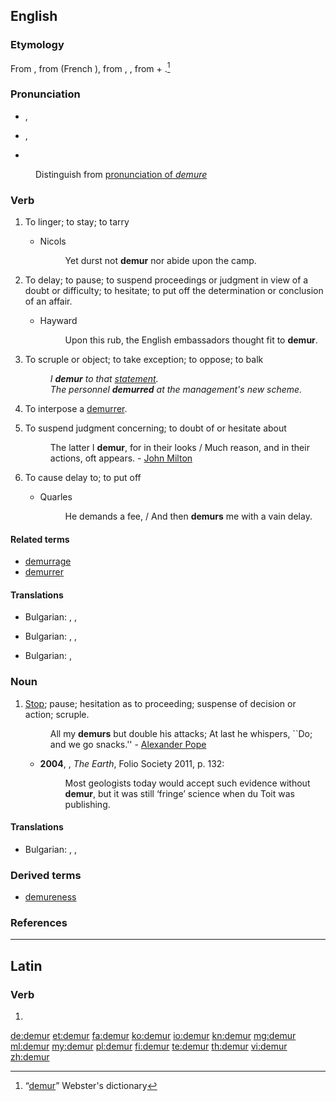 ==English==

===Etymology===
From {{etyl|xno|en}} {{term|demorer|lang=fro}}, from {{etyl|fro|en}} {{term|demorer|lang=fro}} (French {{term|demeurer|lang=fr}}), from {{etyl|VL.|en}} {{term|demoro|lang=la}}, {{etyl|la|en}}
{{term|demorari||to tarry|lang=la}}, from {{term|de-|lang=la}} + {{term|morari||to delay|lang=la}}.<ref>“[http://machaut.uchicago.edu/?action=search&word=demur&resource=Webster%27s&quicksearch=on demur]” Webster's dictionary</ref>

===Pronunciation===
* {{a|GenAm}} {{enPR|dĭmûrʹ}}, {{IPA|/dɪˈmɝ/}}
* {{a|RP}} {{enPR|dĭmûrʹ}}, {{IPA|/dɪˈmɜː/}}
* {{rhymes|ɜː(ɹ)}}
: Distinguish from [[demure#Pronunciation|pronunciation of ''demure'']]

===Verb===
{{en-verb|demur|r|ing}}

# {{context|intransitive|obsolete|lang=en}} To linger; to stay; to tarry
#* Nicols
#*: Yet durst not '''demur''' nor abide upon the camp.
# {{context|intransitive|lang=en}} To delay; to pause; to suspend proceedings or judgment in view of a doubt or difficulty; to hesitate; to put off the determination or conclusion of an affair.
#* Hayward
#*: Upon this rub, the English embassadors thought fit to '''demur'''.
# {{context|intransitive|lang=en}} To scruple or object; to take exception; to oppose; to balk
#: ''I '''demur''' to that [[statement]].''
#: ''The personnel '''demurred''' at the management's new scheme.''
# {{context|intransitive|legal|lang=en}} To interpose a [[demurrer]].
# {{context|transitive|obsolete|lang=en}} To suspend judgment concerning; to doubt of or hesitate about
#: The latter I '''demur''', for in their looks / Much reason, and in their actions, oft appears. - [[w:John Milton|John Milton]]
# {{context|transitive|obsolete|lang=en}} To cause delay to; to put off
#* Quarles
#*: He demands a fee, / And then '''demurs''' me with a vain delay.

====Related terms====
* [[demurrage]]
* [[demurrer]]

====Translations====
{{trans-top|intransitive: To delay; to pause; to suspend proceedings }}
* Bulgarian: , {{t|bg|колебая се}}, {{t+|bg|отлагам}}
{{trans-mid}}
{{trans-bottom}}

{{trans-top|intransitive: To balk; to oppose.}}
* Bulgarian: , {{t|bg|противя се}}, {{t|bg|опъвам се}}
{{trans-mid}}
{{trans-bottom}}

{{trans-top|transitive, obsolete: To cause delay to; to put off}}
* Bulgarian: , {{t+|bg|отлагам}}
{{trans-mid}}
{{trans-bottom}}

===Noun===
{{en-noun}}

# [[Stop]]; pause; hesitation as to proceeding; suspense of decision or action; scruple.
#: All my '''demurs''' but double his attacks; At last he whispers, ``Do; and we go snacks.'' - [[w:Alexander Pope|Alexander Pope]]
#* '''2004''', {{w|Richard Fortey}}, ''The Earth'', Folio Society 2011, p. 132:
#*: Most geologists today would accept such evidence without '''demur''', but it was still ‘fringe’ science when du Toit was publishing.

====Translations====
{{trans-top|hesitation as to proceeding; suspense of decision or action; scruple}}
* Bulgarian: , {{t+|bg|колебание|n}}, {{t+|bg|скрупули|p}}
{{trans-mid}}
{{trans-bottom}}

===Derived terms===
* [[demureness]]

===References===
<references/>

----

==Latin==

===Verb===
{{la-verb-form|dēmur}}

# {{conjugation of|dō||1|p|pres|pass|sub|lang=la}}

[[de:demur]]
[[et:demur]]
[[fa:demur]]
[[ko:demur]]
[[io:demur]]
[[kn:demur]]
[[mg:demur]]
[[ml:demur]]
[[my:demur]]
[[pl:demur]]
[[fi:demur]]
[[te:demur]]
[[th:demur]]
[[vi:demur]]
[[zh:demur]]
